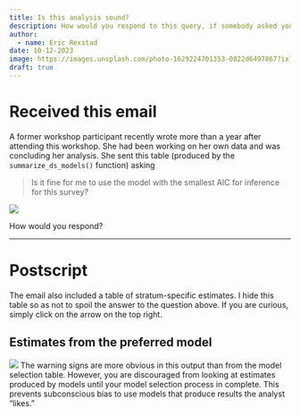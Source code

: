 ```yaml
---
title: Is this analysis sound?
description: How would you respond to this query, if somebody asked your opinion?
author: 
  - name: Eric Rexstad
date: 10-12-2023
image: https://images.unsplash.com/photo-1629224701353-0822d6497867?ixlib=rb-4.0.3&ixid=MnwxMjA3fDB8MHxzZWFyY2h8Mnx8cG9ycG9pc2V8ZW58MHx8MHx8&auto=format&fit=crop&w=500&q=60
draft: true
---
```


# Received this email

A former workshop participant recently wrote more than a year after attending this workshop. She had been working on her own data and was concluding her analysis. She sent this table (produced by the `summarize_ds_models()` function) asking 

> Is it fine for me to use the model with the smallest AIC for inference for this survey?

![](HP_models_2021.png)

How would you respond?

---

# Postscript

The email also included a table of stratum-specific estimates. I hide this table so as not to spoil the answer to the question above. If you are curious, simply click on the arrow on the top right.

::: {.callout-note  collapse="true"}
## Estimates from the preferred model

![](hp_hn_size_2021.png)
The warning signs are more obvious in this output than from the model selection table. However, you are discouraged from looking at estimates produced by models until your model selection process in complete. This prevents subconscious bias to use models that produce results the analyst "likes."

:::
